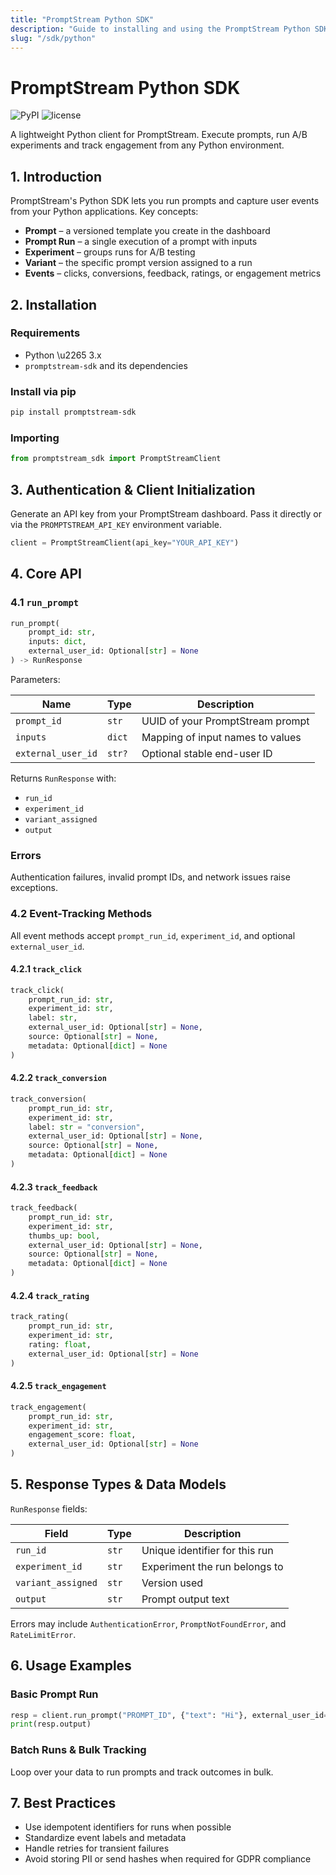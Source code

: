 ```yaml
---
title: "PromptStream Python SDK"
description: "Guide to installing and using the PromptStream Python SDK."
slug: "/sdk/python"
---
```



# PromptStream Python SDK

![PyPI](https://img.shields.io/pypi/v/promptstream-sdk) ![license](https://img.shields.io/pypi/l/promptstream-sdk)

A lightweight Python client for PromptStream. Execute prompts, run A/B experiments and track engagement from any Python environment.

<TOC />

## 1. Introduction

PromptStream's Python SDK lets you run prompts and capture user events from your Python applications. Key concepts:

-   **Prompt** – a versioned template you create in the dashboard
-   **Prompt Run** – a single execution of a prompt with inputs
-   **Experiment** – groups runs for A/B testing
-   **Variant** – the specific prompt version assigned to a run
-   **Events** – clicks, conversions, feedback, ratings, or engagement metrics

## 2. Installation

### Requirements

-   Python \u2265 3.x
-   `promptstream-sdk` and its dependencies

### Install via pip

```bash
pip install promptstream-sdk
```

### Importing

```python
from promptstream_sdk import PromptStreamClient
```

## 3. Authentication & Client Initialization

Generate an API key from your PromptStream dashboard. Pass it directly or via the `PROMPTSTREAM_API_KEY` environment variable.

```python
client = PromptStreamClient(api_key="YOUR_API_KEY")
```

## 4. Core API

### 4.1 `run_prompt`

```python
run_prompt(
    prompt_id: str,
    inputs: dict,
    external_user_id: Optional[str] = None
) -> RunResponse
```

Parameters:

| Name               | Type   | Description                      |
| ------------------ | ------ | -------------------------------- |
| `prompt_id`        | `str`  | UUID of your PromptStream prompt |
| `inputs`           | `dict` | Mapping of input names to values |
| `external_user_id` | `str?` | Optional stable end-user ID      |

Returns `RunResponse` with:

-   `run_id`
-   `experiment_id`
-   `variant_assigned`
-   `output`

### Errors

Authentication failures, invalid prompt IDs, and network issues raise exceptions.

### 4.2 Event-Tracking Methods

All event methods accept `prompt_run_id`, `experiment_id`, and optional `external_user_id`.

#### 4.2.1 `track_click`

```python
track_click(
    prompt_run_id: str,
    experiment_id: str,
    label: str,
    external_user_id: Optional[str] = None,
    source: Optional[str] = None,
    metadata: Optional[dict] = None
)
```

#### 4.2.2 `track_conversion`

```python
track_conversion(
    prompt_run_id: str,
    experiment_id: str,
    label: str = "conversion",
    external_user_id: Optional[str] = None,
    source: Optional[str] = None,
    metadata: Optional[dict] = None
)
```

#### 4.2.3 `track_feedback`

```python
track_feedback(
    prompt_run_id: str,
    experiment_id: str,
    thumbs_up: bool,
    external_user_id: Optional[str] = None,
    source: Optional[str] = None,
    metadata: Optional[dict] = None
)
```

#### 4.2.4 `track_rating`

```python
track_rating(
    prompt_run_id: str,
    experiment_id: str,
    rating: float,
    external_user_id: Optional[str] = None
)
```

#### 4.2.5 `track_engagement`

```python
track_engagement(
    prompt_run_id: str,
    experiment_id: str,
    engagement_score: float,
    external_user_id: Optional[str] = None
)
```

## 5. Response Types & Data Models

`RunResponse` fields:

| Field              | Type  | Description                    |
| ------------------ | ----- | ------------------------------ |
| `run_id`           | `str` | Unique identifier for this run |
| `experiment_id`    | `str` | Experiment the run belongs to  |
| `variant_assigned` | `str` | Version used                   |
| `output`           | `str` | Prompt output text             |

Errors may include `AuthenticationError`, `PromptNotFoundError`, and `RateLimitError`.

## 6. Usage Examples

### Basic Prompt Run

```python
resp = client.run_prompt("PROMPT_ID", {"text": "Hi"}, external_user_id="user_123")
print(resp.output)
```

### Batch Runs & Bulk Tracking

Loop over your data to run prompts and track outcomes in bulk.

## 7. Best Practices

-   Use idempotent identifiers for runs when possible
-   Standardize event labels and metadata
-   Handle retries for transient failures
-   Avoid storing PII or send hashes when required for GDPR compliance
